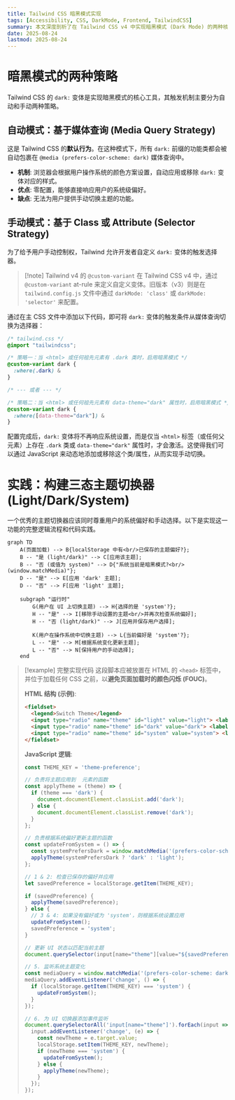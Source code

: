 ```yaml
---
title: Tailwind CSS 暗黑模式实现
tags: [Accessibility, CSS, DarkMode, Frontend, TailwindCSS]
summary: 本文深度剖析了在 Tailwind CSS v4 中实现暗黑模式 (Dark Mode) 的两种核心策略：基于 prefers-color-scheme 媒体查询的自动模式，以及通过 @custom-variant 实现的、基于 class 或 data-attribute 的手动模式。
date: 2025-08-24
lastmod: 2025-08-24
---
```

# 暗黑模式的两种策略

Tailwind CSS 的 `dark:` 变体是实现暗黑模式的核心工具，其触发机制主要分为自动和手动两种策略。

## 自动模式：基于媒体查询 (Media Query Strategy)

这是 Tailwind CSS 的**默认行为**。在这种模式下，所有 `dark:` 前缀的功能类都会被自动包裹在 `@media (prefers-color-scheme: dark)` 媒体查询中。

- **机制**: 浏览器会根据用户操作系统的颜色方案设置，自动应用或移除 `dark:` 变体对应的样式。
- **优点**: 零配置，能够直接响应用户的系统级偏好。
- **缺点**: 无法为用户提供手动切换主题的功能。

## 手动模式：基于 Class 或 Attribute (Selector Strategy)

为了给予用户手动控制权，Tailwind 允许开发者自定义 `dark:` 变体的触发选择器。

> [!note] Tailwind v4 的 `@custom-variant`
> 在 Tailwind CSS v4 中，通过 `@custom-variant` at-rule 来定义自定义变体。旧版本（v3）则是在 `tailwind.config.js` 文件中通过 `darkMode: 'class'` 或 `darkMode: 'selector'` 来配置。

通过在主 CSS 文件中添加以下代码，即可将 `dark:` 变体的触发条件从媒体查询切换为选择器：

```css
/* tailwind.css */
@import "tailwindcss";

/* 策略一：当 <html> 或任何祖先元素有 .dark 类时，启用暗黑模式 */
@custom-variant dark {
  :where(.dark) &
}

/* --- 或者 --- */

/* 策略二：当 <html> 或任何祖先元素有 data-theme="dark" 属性时，启用暗黑模式 */
@custom-variant dark {
  :where([data-theme="dark"]) &
}
```

配置完成后，`dark:` 变体将不再响应系统设置，而是仅当 `<html>` 标签（或任何父元素）上存在 `.dark` 类或 `data-theme="dark"` 属性时，才会激活。这使得我们可以通过 JavaScript 来动态地添加或移除这个类/属性，从而实现手动切换。

# 实践：构建三态主题切换器 (Light/Dark/System)

一个优秀的主题切换器应该同时尊重用户的系统偏好和手动选择。以下是实现这一功能的完整逻辑流程和代码实践。

```mermaid
graph TD
    A(页面加载) --> B{localStorage 中有<br/>已保存的主题偏好?};
    B -- "是 (light/dark)" --> C[应用该主题];
    B -- "否 (或值为 system)" --> D{"系统当前是暗黑模式?<br/>(window.matchMedia)"};
    D -- "是" --> E[应用 'dark' 主题];
    D -- "否" --> F[应用 'light' 主题];
    
    subgraph "运行时"
        G(用户在 UI 上切换主题) --> H{选择的是 'system'?};
        H -- "是" --> I[移除手动设置的主题<br/>并再次检查系统偏好];
        H -- "否 (light/dark)" --> J[应用并保存用户选择];
        
        K(用户在操作系统中切换主题) --> L{当前偏好是 'system'?};
        L -- "是" --> M[根据系统变化更新主题];
        L -- "否" --> N[保持用户的手动选择];
    end
```

> [!example] 完整实现代码
> 这段脚本应被放置在 HTML 的 `<head>` 标签中，并位于加载任何 CSS 之前，以**避免页面加载时的颜色闪烁 (FOUC)**。
> 
> **HTML 结构 (示例)**:
> ```html
> <fieldset>
>   <legend>Switch Theme</legend>
>   <input type="radio" name="theme" id="light" value="light"> <label for="light">Light</label>
>   <input type="radio" name="theme" id="dark" value="dark"> <label for="dark">Dark</label>
>   <input type="radio" name="theme" id="system" value="system"> <label for="system">System</label>
> </fieldset>
> ```
> 
> **JavaScript 逻辑**:
> ```js
> const THEME_KEY = 'theme-preference';
> 
> // 负责将主题应用到  元素的函数
> const applyTheme = (theme) => {
>   if (theme === 'dark') {
>     document.documentElement.classList.add('dark');
>   } else {
>     document.documentElement.classList.remove('dark');
>   }
> };
> 
> // 负责根据系统偏好更新主题的函数
> const updateFromSystem = () => {
>   const systemPrefersDark = window.matchMedia('(prefers-color-scheme: dark)').matches;
>   applyTheme(systemPrefersDark ? 'dark' : 'light');
> };
> 
> // 1 & 2: 检查已保存的偏好并应用
> let savedPreference = localStorage.getItem(THEME_KEY);
> 
> if (savedPreference) {
>   applyTheme(savedPreference);
> } else {
>   // 3 & 4: 如果没有偏好或为 'system'，则根据系统设置应用
>   updateFromSystem();
>   savedPreference = 'system';
> }
> 
> // 更新 UI 状态以匹配当前主题
> document.querySelector(input[name="theme"][value="${savedPreference}"]).checked = true;
> 
> // 5. 监听系统主题变化
> const mediaQuery = window.matchMedia('(prefers-color-scheme: dark)');
> mediaQuery.addEventListener('change', () => {
>   if (localStorage.getItem(THEME_KEY) === 'system') {
>     updateFromSystem();
>   }
> });
> 
> // 6. 为 UI 切换器添加事件监听
> document.querySelectorAll('input[name="theme"]').forEach(input => {
>   input.addEventListener('change', (e) => {
>     const newTheme = e.target.value;
>     localStorage.setItem(THEME_KEY, newTheme);
>     if (newTheme === 'system') {
>       updateFromSystem();
>     } else {
>       applyTheme(newTheme);
>     }
>   });
> });
> ```

